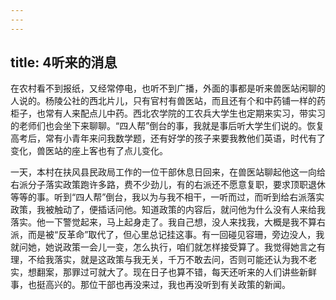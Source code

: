 ```yaml
---
---
---
```

title: 4听来的消息
---




在农村看不到报纸，又经常停电，也听不到广播，外面的事都是听来兽医站闲聊的人说的。杨陵公社的西北片儿，只有官村有兽医站，而且还有个和中药铺一样的药柜子，也常有人来配点儿中药。西北农学院的工农兵大学生也定期来实习，带实习的老师们也会坐下来聊聊。“四人帮”倒台的事，我就是事后听大学生们说的。恢复高考后，常有小青年来问我数学题，还有好学的孩子来要我教他们英语，时代有了变化，兽医站的座上客也有了点儿变化。

一天，本村在扶风县民政局工作的一位干部休息日回来，在兽医站聊起他这一向给右派分子落实政策跑许多路，费不少劲儿，有的右派还不愿意复职，要求顶职退休等等的事。听到“四人帮”倒台，我以为与我不相干，一听而过，而听到给右派落实政策，我被触动了，便插话问他。知道政策的内容后，就问他为什么没有人来给我落实。他一下警觉起来，马上起身走了。我自己想，没人来找我，大概是我不算右派，而是被“反革命”取代了，但心里总记挂这事。有一回碰见容珊，旁边没人，我就问她，她说政策一会儿一变，怎么执行，咱们就怎样接受算了。我觉得她言之有理，不给我落实，就是这政策与我无关，千万不敢去问，否则可能还认为我不老实，想翻案，那罪过可就大了。现在日子也算不错，每天还听来的人们讲些新鲜事，也挺高兴的。那位干部也再没来过，我也再没听到有关政策的新闻。
